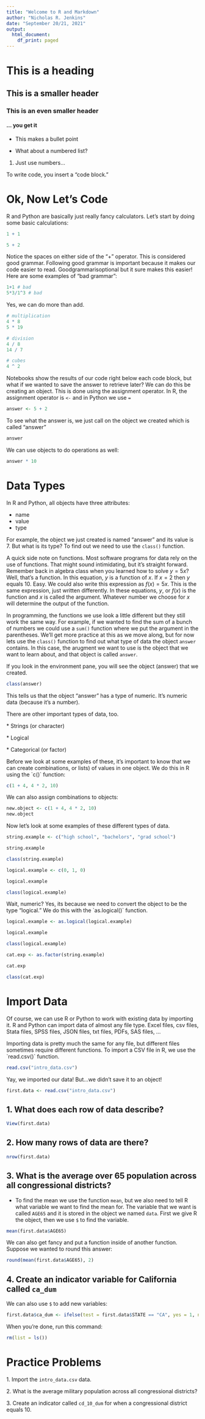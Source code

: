```yaml
---
title: "Welcome to R and Markdown"
author: "Nicholas R. Jenkins"
date: "September 20/21, 2021"
output:
  html_document:
    df_print: paged
---
```


# This is a heading

## This is a smaller header

### This is an even smaller header

#### ... you get it

-   This makes a bullet point

-   What about a numbered list?

1.  Just use numbers...

To write code, you insert a "code block."

# Ok, Now Let's Code

R and Python are basically just really fancy calculators. Let's start by doing some basic calculations:

```r
1 + 1

5 + 2
```

Notice the spaces on either side of the "+" operator. This is considered good grammar. Following good grammar is important because it makes our code easier to read. Goodgrammarisoptional but it sure makes this easier! Here are some examples of "bad grammar":

```r
1+1 # bad
5*3/1^3 # bad
```

Yes, we can do more than add.

```r
# multiplication
4 * 8
5 * 19

# division
4 / 8
14 / 7

# cubes
4 ^ 2
```

Notebooks show the results of our code right below each code block, but what if we wanted to save the answer to retrieve later? We can do this be creating an object. This is done using the assignment operator. In R, the assignment operator is `<-` and in Python we use `=`

```r
answer <- 5 + 2
```

To see what the answer is, we just call on the object we created which is called "answer"

```r
answer
```

We can use objects to do operations as well:

```r
answer * 10
```

# Data Types

In R and Python, all objects have three attributes:

-   name
-   value
-   type

For example, the object we just created is named "answer" and its value is 7. But what is its type? To find out we need to use the `class()` function.

A quick side note on functions. Most software programs for data rely on the use of functions. That might sound intimidating, but it's straight forward. Remember back in algebra class when you learned how to solve $y = 5x$? Well, that's a function. In this equation, $y$ is a function of $x$. If $x = 2$ then $y$ equals 10. Easy. We could also write this expression as $f(x) = 5x$. This is the same expression, just written differently. In these equations, $y$, or $f(x)$ is the function and $x$ is called the argument. Whatever number we choose for $x$ will determine the output of the function.

In programming, the functions we use look a little different but they still work the same way. For example, if we wanted to find the sum of a bunch of numbers we could use a `sum()` function where we put the argument in the parentheses. We'll get more practice at this as we move along, but for now lets use the `class()` function to find out what type of data the object `answer` contains. In this case, the arugment we want to use is the object that we want to learn about, and that object is called `answer`.

If you look in the environment pane, you will see the object (answer) that we created.

```r
class(answer)
```

This tells us that the object "answer" has a type of numeric. It's numeric data (because it's a number).

There are other important types of data, too.

\* Strings (or character)

\* Logical

\* Categorical (or factor)

Before we look at some examples of these, it's important to know that we can create combinations, or lists) of values in one object. We do this in R using the \`c()\` function:

```r
c(1 + 4, 4 * 2, 10)
```

We can also assign combinations to objects:

```r
new.object <- c(1 + 4, 4 * 2, 10)
new.object
```

Now let's look at some examples of these different types of data.

```r
string.example <- c("high school", "bachelors", "grad school")

string.example

class(string.example)
```

```r
logical.example <- c(0, 1, 0)

logical.example

class(logical.example)
```

Wait, numeric? Yes, its because we need to convert the object to be the type "logical." We do this with the \`as.logical()\` function.

```r
logical.example <- as.logical(logical.example)

logical.example

class(logical.example)
```

```r
cat.exp <- as.factor(string.example)

cat.exp

class(cat.exp)
```

# Import Data

Of course, we can use R or Python to work with existing data by importing it. R and Python can import data of almost any file type. Excel files, csv files, Stata files, SPSS files, JSON files, txt files, PDFs, SAS files, ...

Importing data is pretty much the same for any file, but different files sometimes require different functions. To import a CSV file in R, we use the \`read.csv()\` function.

```r
read.csv("intro_data.csv")
```

Yay, we imported our data! But...we didn't save it to an object!

```r
first.data <- read.csv("intro_data.csv")
```

## 1. What does each row of data describe?

```r
View(first.data)
```

## 2. How many rows of data are there?

```r
nrow(first.data)
```

## 3. What is the average over 65 population across all congressional districts?

-   To find the mean we use the function `mean`, but we also need to tell R what variable we want to find the mean for. The variable that we want is called `AGE65` and it is stored in the object we named `data`. First we give R the object, then we use `$` to find the variable.

```r
mean(first.data$AGE65)
```

We can also get fancy and put a function inside of another function. Suppose we wanted to round this answer:

```r
round(mean(first.data$AGE65), 2)
```

## 4. Create an indicator variable for California called `ca_dum`

We can also use `$` to add new variables:

```r
first.data$ca_dum <- ifelse(test = first.data$STATE == "CA", yes = 1, no = 0)
```

When you're done, run this command:

```r
rm(list = ls())
```

# Practice Problems

1\. Import the `intro_data.csv` data.

2\. What is the average military population across all congressional districts?

3\. Create an indicator called `cd_10_dum` for when a congressional district equals 10.
